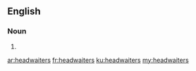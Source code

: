 ==English==

===Noun===
{{head|en|plural}}

# {{plural of|headwaiter|lang=en}}

[[ar:headwaiters]]
[[fr:headwaiters]]
[[ku:headwaiters]]
[[my:headwaiters]]